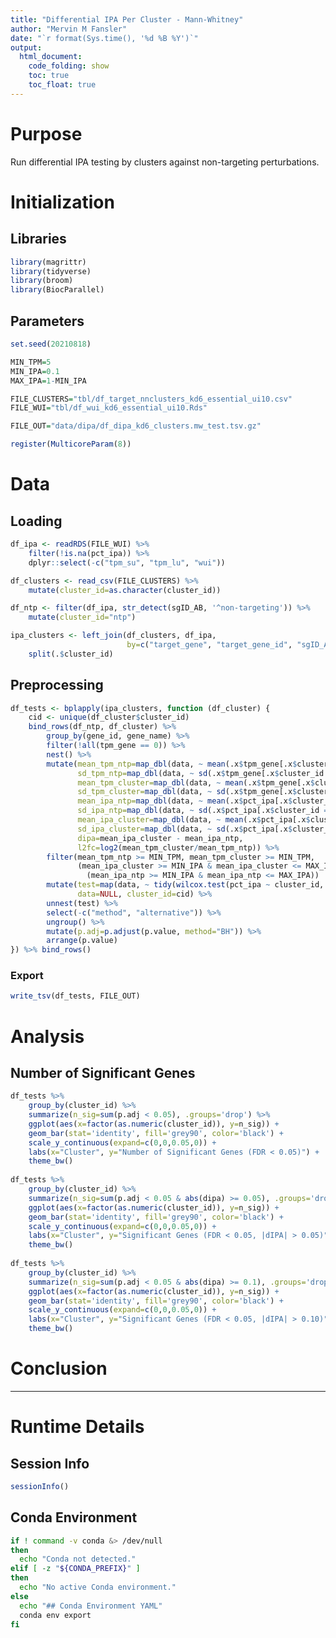 ```yaml
---
title: "Differential IPA Per Cluster - Mann-Whitney"
author: "Mervin M Fansler"
date: "`r format(Sys.time(), '%d %B %Y')`"
output: 
  html_document: 
    code_folding: show
    toc: true
    toc_float: true
---
```


# Purpose

Run differential IPA testing by clusters against non-targeting perturbations.

# Initialization

## Libraries
```r
library(magrittr)
library(tidyverse)
library(broom)
library(BiocParallel)
```

## Parameters
```r
set.seed(20210818)

MIN_TPM=5
MIN_IPA=0.1
MAX_IPA=1-MIN_IPA

FILE_CLUSTERS="tbl/df_target_nnclusters_kd6_essential_ui10.csv"
FILE_WUI="tbl/df_wui_kd6_essential_ui10.Rds"

FILE_OUT="data/dipa/df_dipa_kd6_clusters.mw_test.tsv.gz"

register(MulticoreParam(8))
```

# Data
## Loading
```r
df_ipa <- readRDS(FILE_WUI) %>%
    filter(!is.na(pct_ipa)) %>%
    dplyr::select(-c("tpm_su", "tpm_lu", "wui"))

df_clusters <- read_csv(FILE_CLUSTERS) %>%
    mutate(cluster_id=as.character(cluster_id))

df_ntp <- filter(df_ipa, str_detect(sgID_AB, '^non-targeting')) %>%
    mutate(cluster_id="ntp")

ipa_clusters <- left_join(df_clusters, df_ipa,
                          by=c("target_gene", "target_gene_id", "sgID_AB")) %>%
    split(.$cluster_id)
```

## Preprocessing
```r
df_tests <- bplapply(ipa_clusters, function (df_cluster) {
    cid <- unique(df_cluster$cluster_id)
    bind_rows(df_ntp, df_cluster) %>%
        group_by(gene_id, gene_name) %>%
        filter(!all(tpm_gene == 0)) %>%
        nest() %>%
        mutate(mean_tpm_ntp=map_dbl(data, ~ mean(.x$tpm_gene[.x$cluster_id == "ntp"])),
               sd_tpm_ntp=map_dbl(data, ~ sd(.x$tpm_gene[.x$cluster_id == "ntp"])),
               mean_tpm_cluster=map_dbl(data, ~ mean(.x$tpm_gene[.x$cluster_id != "ntp"])),
               sd_tpm_cluster=map_dbl(data, ~ sd(.x$tpm_gene[.x$cluster_id != "ntp"])),
               mean_ipa_ntp=map_dbl(data, ~ mean(.x$pct_ipa[.x$cluster_id == "ntp"])),
               sd_ipa_ntp=map_dbl(data, ~ sd(.x$pct_ipa[.x$cluster_id == "ntp"])),
               mean_ipa_cluster=map_dbl(data, ~ mean(.x$pct_ipa[.x$cluster_id != "ntp"])),
               sd_ipa_cluster=map_dbl(data, ~ sd(.x$pct_ipa[.x$cluster_id != "ntp"])),
               dipa=mean_ipa_cluster - mean_ipa_ntp,
               l2fc=log2(mean_tpm_cluster/mean_tpm_ntp)) %>%
        filter(mean_tpm_ntp >= MIN_TPM, mean_tpm_cluster >= MIN_TPM,
               (mean_ipa_cluster >= MIN_IPA & mean_ipa_cluster <= MAX_IPA) |
                 (mean_ipa_ntp >= MIN_IPA & mean_ipa_ntp <= MAX_IPA))  %>%
        mutate(test=map(data, ~ tidy(wilcox.test(pct_ipa ~ cluster_id, data=.x))),
               data=NULL, cluster_id=cid) %>%
        unnest(test) %>%
        select(-c("method", "alternative")) %>%
        ungroup() %>%
        mutate(p.adj=p.adjust(p.value, method="BH")) %>%
        arrange(p.value)
}) %>% bind_rows()
```

### Export
```r
write_tsv(df_tests, FILE_OUT)
```

# Analysis

## Number of Significant Genes

```r
df_tests %>%
    group_by(cluster_id) %>%
    summarize(n_sig=sum(p.adj < 0.05), .groups='drop') %>%
    ggplot(aes(x=factor(as.numeric(cluster_id)), y=n_sig)) +
    geom_bar(stat='identity', fill='grey90', color='black') +
    scale_y_continuous(expand=c(0,0,0.05,0)) +
    labs(x="Cluster", y="Number of Significant Genes (FDR < 0.05)") +
    theme_bw()
    
df_tests %>%
    group_by(cluster_id) %>%
    summarize(n_sig=sum(p.adj < 0.05 & abs(dipa) >= 0.05), .groups='drop') %>%
    ggplot(aes(x=factor(as.numeric(cluster_id)), y=n_sig)) +
    geom_bar(stat='identity', fill='grey90', color='black') +
    scale_y_continuous(expand=c(0,0,0.05,0)) +
    labs(x="Cluster", y="Significant Genes (FDR < 0.05, |dIPA| > 0.05)") +
    theme_bw()
    
df_tests %>%
    group_by(cluster_id) %>%
    summarize(n_sig=sum(p.adj < 0.05 & abs(dipa) >= 0.1), .groups='drop') %>%
    ggplot(aes(x=factor(as.numeric(cluster_id)), y=n_sig)) +
    geom_bar(stat='identity', fill='grey90', color='black') +
    scale_y_continuous(expand=c(0,0,0.05,0)) +
    labs(x="Cluster", y="Significant Genes (FDR < 0.05, |dIPA| > 0.10)") +
    theme_bw()
```

# Conclusion

<!--
What was found?
Clearly state conclusions.
Was there anything unexpected?
Are there unanswered questions?
What should be worked on next?
-->

---

# Runtime Details
## Session Info
```r
sessionInfo()
```

## Conda Environment
```bash
if ! command -v conda &> /dev/null
then
  echo "Conda not detected."
elif [ -z "${CONDA_PREFIX}" ]
then
  echo "No active Conda environment."
else
  echo "## Conda Environment YAML"
  conda env export
fi
```
